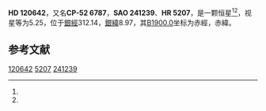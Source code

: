 {{Starbox begin
| name = HD 120642
}}
{{Starbox observe
| epoch = [[J2000.0|J2000.0]]
| constell = {{星座名待查}}<ref name=SIMBAD>{{cite web
 | url=http://simbad.u-strasbg.fr/simbad/sim-id?Ident=HR+5207
 | title =Pulsating variable Star
 | publisher=Centre de Données astronomiques de Strasbourg
 | work=SIMBAD
 | accessdate=2012-07-13}}</ref><ref name=DATA>{{cite web
 | url=http://vizier.u-strasbg.fr/viz-bin/VizieR-5?-out.add=.&-source=5050&-corr=PK=HR&-out.max=9999&HR=5207
 | title=VizieR Detailed Page
 | accessdate=2012-07-13
 | archive-date=2016-03-05
 | archive-url=https://web.archive.org/web/20160305015641/http://vizier.u-strasbg.fr/viz-bin/VizieR-5?-out.add=.&-source=5050&-corr=PK=HR&-out.max=9999&HR=5207
 | dead-url=no
 }}</ref>
| 星官 = 
| ra = {{RA|13|52|4.8}}<ref name=SIMBAD /><ref name=DATA />
| dec = {{DEC|-52|48|42}}<ref name=SIMBAD /><ref name=DATA />
| appmag_v = 5.25<ref name=SIMBAD /><ref name=DATA />
}}
{{Starbox character
| class = B9V<ref name=SIMBAD /><ref name=DATA />
| b-v = -0.09<ref name=SIMBAD /><ref name=DATA />
| u-b = -0.32<ref name=SIMBAD /><ref name=DATA />
| r-i = <ref name=SIMBAD /><ref name=DATA />
| variable = 
}}
{{Starbox astrometry
| radial_v = -0.32
| prop_mo_ra = 27
| parallax = -0.001
| p_error = 
}}
{{Starbox catalog
| names =CP-52 6787，[[SAO星表|SAO]] 241239，[[HD星表|HD]] 120642，[[HR星表|HR]] 5207}}
{{Starbox reference |Simbad=HR+5207}}
{{Starbox end}}

'''HD 120642'''，又名'''CP-52 6787'''，'''SAO 241239'''、'''HR 5207'''，是一颗恒星<ref name=SIMBAD /><ref name=DATA />，视星等为5.25，位于[[銀道座標系|銀經]]312.14，[[銀道座標系|銀緯]]8.97，其[[B1900.0|B1900.0]]坐标为赤經{{RA|13|45|38.1}}，赤緯{{DEC|-52|8.97|56}}。

== 参考文献 ==
{{reflist}}

{{star-stub}}

[[Category:HD和HDE天體|120642]]
[[Category:HR天體|5207]]
[[Category:SAO天體|241239]]